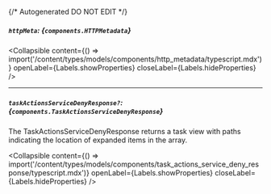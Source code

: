 {/* Autogenerated DO NOT EDIT  */}

##### `httpMeta`: *{`components.HTTPMetadata`}*

<Collapsible content={() => import('/content/types/models/components/http_metadata/typescript.mdx')} openLabel={Labels.showProperties} closeLabel={Labels.hideProperties} />


---
##### `taskActionsServiceDenyResponse?`: *{`components.TaskActionsServiceDenyResponse`}*
The TaskActionsServiceDenyResponse returns a task view with paths indicating the location of expanded items in the array.

<Collapsible content={() => import('/content/types/models/components/task_actions_service_deny_response/typescript.mdx')} openLabel={Labels.showProperties} closeLabel={Labels.hideProperties} />



